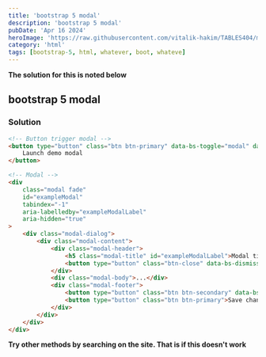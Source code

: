 ```yaml
---
title: 'bootstrap 5 modal'
description: 'bootstrap 5 modal'
pubDate: 'Apr 16 2024'
heroImage: 'https://raw.githubusercontent.com/vitalik-hakim/TABLES404/main/error_b/HTML.png'
category: 'html'
tags: [bootstrap-5, html, whatever, boot, whateve]
---
```


**The solution for this is noted below**

## bootstrap 5 modal

### Solution

```html
<!-- Button trigger modal -->
<button type="button" class="btn btn-primary" data-bs-toggle="modal" data-bs-target="#exampleModal">
	Launch demo modal
</button>

<!-- Modal -->
<div
	class="modal fade"
	id="exampleModal"
	tabindex="-1"
	aria-labelledby="exampleModalLabel"
	aria-hidden="true"
>
	<div class="modal-dialog">
		<div class="modal-content">
			<div class="modal-header">
				<h5 class="modal-title" id="exampleModalLabel">Modal title</h5>
				<button type="button" class="btn-close" data-bs-dismiss="modal" aria-label="Close"></button>
			</div>
			<div class="modal-body">...</div>
			<div class="modal-footer">
				<button type="button" class="btn btn-secondary" data-bs-dismiss="modal">Close</button>
				<button type="button" class="btn btn-primary">Save changes</button>
			</div>
		</div>
	</div>
</div>
```

**Try other methods by searching on the site. That is if this doesn't work**
